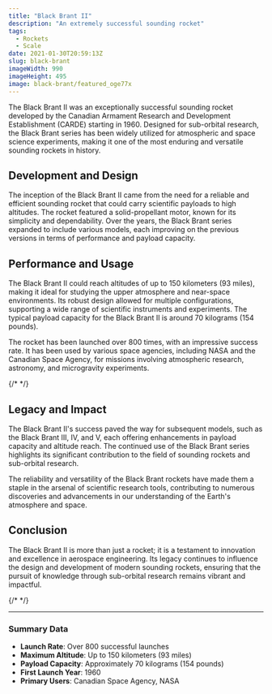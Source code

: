 ```yaml
---
title: "Black Brant II"
description: "An extremely successful sounding rocket"
tags:
  - Rockets
  - Scale
date: 2021-01-30T20:59:13Z
slug: black-brant
imageWidth: 990
imageHeight: 495
image: black-brant/featured_oge77x
---
```


The Black Brant II was an exceptionally successful sounding rocket developed by the Canadian Armament Research and Development Establishment (CARDE) starting in 1960. Designed for sub-orbital research, the Black Brant series has been widely utilized for atmospheric and space science experiments, making it one of the most enduring and versatile sounding rockets in history.

<BlogImage src='black-brant/featured_oge77x' alt="Black Brant II launch" />

## Development and Design

The inception of the Black Brant II came from the need for a reliable and efficient sounding rocket that could carry scientific payloads to high altitudes. The rocket featured a solid-propellant motor, known for its simplicity and dependability. Over the years, the Black Brant series expanded to include various models, each improving on the previous versions in terms of performance and payload capacity.

## Performance and Usage

The Black Brant II could reach altitudes of up to 150 kilometers (93 miles), making it ideal for studying the upper atmosphere and near-space environments. Its robust design allowed for multiple configurations, supporting a wide range of scientific instruments and experiments. The typical payload capacity for the Black Brant II is around 70 kilograms (154 pounds).

The rocket has been launched over 800 times, with an impressive success rate. It has been used by various space agencies, including NASA and the Canadian Space Agency, for missions involving atmospheric research, astronomy, and microgravity experiments.

{/* <BlogImage src='black-brant/in-flight' alt="Black Brant II in-flight" /> */}

## Legacy and Impact

The Black Brant II's success paved the way for subsequent models, such as the Black Brant III, IV, and V, each offering enhancements in payload capacity and altitude reach. The continued use of the Black Brant series highlights its significant contribution to the field of sounding rockets and sub-orbital research.

The reliability and versatility of the Black Brant rockets have made them a staple in the arsenal of scientific research tools, contributing to numerous discoveries and advancements in our understanding of the Earth's atmosphere and space.

## Conclusion

The Black Brant II is more than just a rocket; it is a testament to innovation and excellence in aerospace engineering. Its legacy continues to influence the design and development of modern sounding rockets, ensuring that the pursuit of knowledge through sub-orbital research remains vibrant and impactful.

{/* <BlogImage src='black-brant/smokey' alt="Black Brant II diagram" /> */}

---

### Summary Data

- **Launch Rate**: Over 800 successful launches
- **Maximum Altitude**: Up to 150 kilometers (93 miles)
- **Payload Capacity**: Approximately 70 kilograms (154 pounds)
- **First Launch Year**: 1960
- **Primary Users**: Canadian Space Agency, NASA
